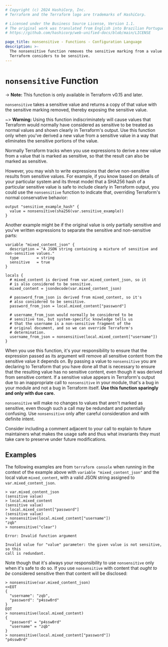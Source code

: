 ```yaml
---
# Copyright (c) 2024 HashiCorp, Inc.
# Terraform and the Terraform logo are trademarks of HashiCorp.

# Licensed under the Business Source License, Version 1.1.
# The original work was translated from English into Brazilian Portuguese.
# https://github.com/hashicorp/web-unified-docs/blob/main/LICENSE

page_title: nonsensitive - Functions - Configuration Language
description: >-
  The nonsensitive function removes the sensitive marking from a value that
  Terraform considers to be sensitive.
---
```


# `nonsensitive` Function

-> **Note:** This function is only available in Terraform v0.15 and later.

`nonsensitive` takes a sensitive value and returns a copy of that value with
the sensitive marking removed, thereby exposing the sensitive value.

~> **Warning:** Using this function indiscriminately will cause values that
Terraform would normally have considered as sensitive to be treated as normal
values and shown clearly in Terraform's output. Use this function only when
you've derived a new value from a sensitive value in a way that eliminates the
sensitive portions of the value.

Normally Terraform tracks when you use expressions to derive a new value from
a value that is marked as sensitive, so that the result can also be marked
as sensitive.

However, you may wish to write expressions that derive non-sensitive results
from sensitive values. For example, if you know based on details of your
particular system and its threat model that a SHA256 hash of a particular
sensitive value is safe to include clearly in Terraform output, you could use
the `nonsensitive` function to indicate that, overriding Terraform's normal
conservative behavior:

```hcl
output "sensitive_example_hash" {
  value = nonsensitive(sha256(var.sensitive_example))
}
```

Another example might be if the original value is only partially sensitive and
you've written expressions to separate the sensitive and non-sensitive parts:

```hcl
variable "mixed_content_json" {
  description = "A JSON string containing a mixture of sensitive and non-sensitive values."
  type        = string
  sensitive   = true
}

locals {
  # mixed_content is derived from var.mixed_content_json, so it
  # is also considered to be sensitive.
  mixed_content = jsondecode(var.mixed_content_json)

  # password_from_json is derived from mixed_content, so it's
  # also considered to be sensitive.
  password_from_json = local.mixed_content["password"]

  # username_from_json would normally be considered to be
  # sensitive too, but system-specific knowledge tells us
  # that the username is a non-sensitive fragment of the
  # original document, and so we can override Terraform's
  # determination.
  username_from_json = nonsensitive(local.mixed_content["username"])
}
```

When you use this function, it's your responsibility to ensure that the
expression passed as its argument will remove all sensitive content from
the sensitive value it depends on. By passing a value to `nonsensitive` you are
declaring to Terraform that you have done all that is necessary to ensure that
the resulting value has no sensitive content, even though it was derived
from sensitive content. If a sensitive value appears in Terraform's output
due to an inappropriate call to `nonsensitive` in your module, that's a bug in
your module and not a bug in Terraform itself.
**Use this function sparingly and only with due care.**

`nonsensitive` will make no changes to values that aren't marked as sensitive, even though such a call may be redundant and potentially confusing.
Use `nonsensitive` only after careful consideration and with definite intent.

Consider including a comment adjacent to your call to explain to future
maintainers what makes the usage safe and thus what invariants they must take
care to preserve under future modifications.

## Examples

The following examples are from `terraform console` when running in the
context of the example above with `variable "mixed_content_json"` and
the local value `mixed_content`, with a valid JSON string assigned to
`var.mixed_content_json`.

```
> var.mixed_content_json
(sensitive value)
> local.mixed_content
(sensitive value)
> local.mixed_content["password"]
(sensitive value)
> nonsensitive(local.mixed_content["username"])
"zqb"
> nonsensitive("clear")

Error: Invalid function argument

Invalid value for "value" parameter: the given value is not sensitive, so this
call is redundant.
```

Note though that it's always your responsibility to use `nonsensitive` only
when it's safe to do so. If you use `nonsensitive` with content that
_ought to be_ considered sensitive then that content will be disclosed:

```
> nonsensitive(var.mixed_content_json)
<<EOT
{
  "username": "zqb",
  "password": "p4ssw0rd"
}
EOT
> nonsensitive(local.mixed_content)
{
  "password" = "p4ssw0rd"
  "username" = "zqb"
}
> nonsensitive(local.mixed_content["password"])
"p4ssw0rd"
```
